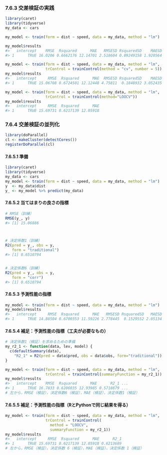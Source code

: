 ### 7.6.3 交差検証の実践

```r
library(caret)
library(tidyverse)
my_data <- cars

my_model <- train(form = dist ~ speed, data = my_data, method = "lm")

my_model$results
#>   intercept    RMSE  Rsquared      MAE   RMSESD RsquaredSD    MAESD
#> 1      TRUE 16.0206 0.6662176 12.14701 2.518604 0.09249158 1.920564
```

```r
my_model <- train(form = dist ~ speed, data = my_data, method = "lm",
                  trControl = trainControl(method = "cv", number = 5))
my_model$results                 
#>   intercept     RMSE  Rsquared      MAE  RMSESD RsquaredSD    MAESD
#> 1      TRUE 15.06708 0.6724501 12.12448 4.75811  0.1848932 3.052435
```

```r
my_model <- train(form = dist ~ speed, data = my_data, method = "lm",
                  trControl = trainControl(method="LOOCV"))
my_model$results
#>   intercept     RMSE  Rsquared      MAE
#> 1      TRUE 15.69731 0.6217139 12.05918
```

### 7.6.4 交差検証の並列化

```r
library(doParallel)
cl <- makeCluster(detectCores())
registerDoParallel(cl)
```

#### 7.6.5.1 準備

```r
library(caret)
library(tidyverse)
my_data <- cars
my_model <- train(form = dist ~ speed, data = my_data, method = "lm")
y  <- my_data$dist
y_ <- my_model %>% predict(my_data)
```

#### 7.6.5.2 当てはまりの良さの指標

```r
# RMSE（訓練）
RMSE(y_, y)
#> [1] 15.06886



# 決定係数1（訓練）
R2(pred = y_, obs = y,
   form = "traditional")
#> [1] 0.6510794


# 決定係数6（訓練）
R2(pred = y_, obs = y,
   form = "corr")
#> [1] 0.6510794
```

#### 7.6.5.3 予測性能の指標

```r
my_model <- train(form = dist ~ speed, data = my_data, method = "lm")
my_model$results
#>   intercept     RMSE  Rsquared      MAE   RMSESD RsquaredSD   MAESD
#> 1      TRUE 14.88504 0.6700353 11.59226 2.778445  0.1529552 2.05134
```

#### 7.6.5.4 補足：予測性能の指標（工夫が必要なもの）

```r
# 決定係数1（検証）を求めるための準備
my_r2_1 <- function(data, lev, model) {
  c(defaultSummary(data),
    "R2_1" = R2(pred = data$pred, obs = data$obs, form="traditional"))
}

my_model <- train(form = dist ~ speed, data = my_data, method = "lm",
                  trControl = trainControl(summaryFunction = my_r2_1))
my_model$results
#>   intercept    RMSE  Rsquared      MAE      R2_1 ...
#> 1      TRUE 16.7833 0.6206035 12.93985 0.5718879 ...
# 左から，RMSE（検証），決定係数6（検証），MAE（検証），決定係数1（検証）
```

#### 7.6.5.5 補足：予測性能の指標（RとPythonで同じ結果を得る）

```r
my_model <- train(form = dist ~ speed, data = my_data, method = "lm",
                  trControl = trainControl(
                    method = "LOOCV",
                    summaryFunction = my_r2_1))
my_model$results
#>   intercept     RMSE  Rsquared      MAE      R2_1
#> 1      TRUE 15.69731 0.6217139 12.05918 0.6213689
# 左から，RMSE（検証），決定係数 6（検証），MAE（検証），決定係数 1（検証）
```

